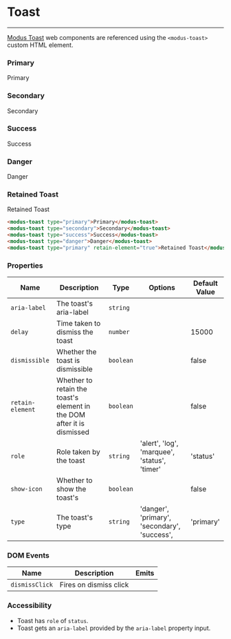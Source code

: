 
# Toast

---

[Modus Toast](https://modus.trimble.com/components/toasts/) web components are referenced using the `<modus-toast>` custom HTML element.

### Primary

<modus-toast type="primary">Primary</modus-toast>

<Anchor storyId="components-toast--primary" />

### Secondary

<modus-toast type="secondary">Secondary</modus-toast>

<Anchor storyId="components-toast--secondary" />

### Success

<modus-toast type="success">Success</modus-toast>

<Anchor storyId="components-toast--success" />

### Danger

<modus-toast type="danger">Danger</modus-toast>

<Anchor storyId="components-toast--danger" />

### Retained Toast

<modus-toast type="primary" retain-element="true">Retained Toast</modus-toast>

<Anchor storyId="components-toast--retained-toast" />

```html
<modus-toast type="primary">Primary</modus-toast>
<modus-toast type="secondary">Secondary</modus-toast>
<modus-toast type="success">Success</modus-toast>
<modus-toast type="danger">Danger</modus-toast>
<modus-toast type="primary" retain-element="true">Retained Toast</modus-toast>
```

### Properties

| Name             | Description                                                            | Type      | Options                                      | Default Value |
| ---------------- | ---------------------------------------------------------------------- | --------- | -------------------------------------------- | ------------- |
| `aria-label`     | The toast's aria-label                                                 | `string`  |                                              |               |
| `delay`          | Time taken to dismiss the toast                                        | `number`  |                                              | 15000         |
| `dismissible`    | Whether the toast is dismissible                                       | `boolean` |                                              | false         |
| `retain-element` | Whether to retain the toast's element in the DOM after it is dismissed | `boolean` |                                              | false         |
| `role`           | Role taken by the toast                                                | `string`  | 'alert', 'log', 'marquee', 'status', 'timer' | 'status'      |
| `show-icon`      | Whether to show the toast's                                            | `boolean` |                                              | false         |
| `type`           | The toast's type                                                       | `string`  | 'danger', 'primary', 'secondary', 'success', | 'primary'     |

### DOM Events

| Name           | Description            | Emits |
| -------------- | ---------------------- | ----- |
| `dismissClick` | Fires on dismiss click |       |

### Accessibility

- Toast has `role` of `status`.
- Toast gets an `aria-label` provided by the `aria-label` property input.
